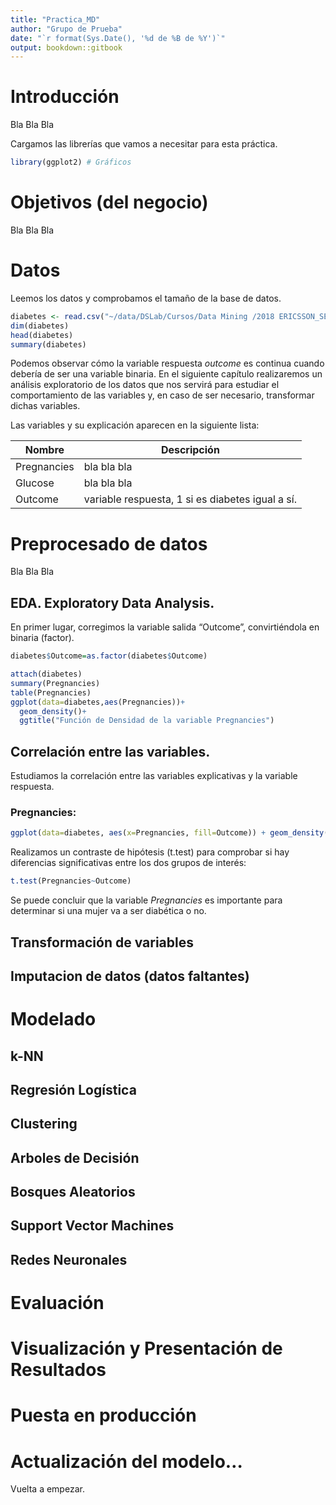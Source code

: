 ```yaml
---
title: "Practica_MD"
author: "Grupo de Prueba"
date: "`r format(Sys.Date(), '%d de %B de %Y')`"
output: bookdown::gitbook
---
```


# Introducción

Bla Bla Bla

Cargamos las librerías que vamos a necesitar para esta práctica.
```r
library(ggplot2) # Gráficos
```

# Objetivos (del negocio)

Bla Bla Bla

# Datos 

Leemos los datos y comprobamos el tamaño de la base de datos.

```r
diabetes <- read.csv("~/data/DSLab/Cursos/Data Mining /2018 ERICSSON_SEPT/14. Ejercicios Prácticos/diabetes.csv")
dim(diabetes)
head(diabetes)
summary(diabetes)
```
Podemos observar cómo la variable respuesta *outcome* es continua cuando debería de ser una variable binaria. En el siguiente capítulo realizaremos un análisis exploratorio de los datos que nos servirá para estudiar el comportamiento de las variables y, en caso de ser necesario, transformar dichas variables.

Las variables y su explicación aparecen en la siguiente lista:

Nombre | Descripción
-------| -----------
Pregnancies | bla bla bla
Glucose | bla bla bla
Outcome | variable respuesta, 1 si es diabetes igual a sí.


# Preprocesado de datos

Bla Bla Bla

## EDA. Exploratory Data Analysis.

En primer lugar, corregimos la variable salida "Outcome", convirtiéndola en binaria (factor).

```r
diabetes$Outcome=as.factor(diabetes$Outcome)
```

```r
attach(diabetes)
summary(Pregnancies)
table(Pregnancies)
ggplot(data=diabetes,aes(Pregnancies))+
  geom_density()+
  ggtitle("Función de Densidad de la variable Pregnancies")
```

## Correlación entre las variables.

Estudiamos la correlación entre las variables explicativas y la variable respuesta.

### Pregnancies:

```r
ggplot(data=diabetes, aes(x=Pregnancies, fill=Outcome)) + geom_density(alpha=.3)
```
Realizamos un contraste de hipótesis (t.test) para comprobar si hay diferencias significativas entre los dos grupos de interés:

```r
t.test(Pregnancies~Outcome)
```
Se puede concluir que la variable *Pregnancies* es importante para determinar si una mujer va a ser diabética o no.

## Transformación de variables

## Imputacion de datos (datos faltantes)

# Modelado

## k-NN
## Regresión Logística
## Clustering
## Arboles de Decisión
## Bosques Aleatorios
## Support Vector Machines
## Redes Neuronales

# Evaluación

# Visualización y Presentación de Resultados

# Puesta en producción

# Actualización del modelo...
Vuelta a empezar.





